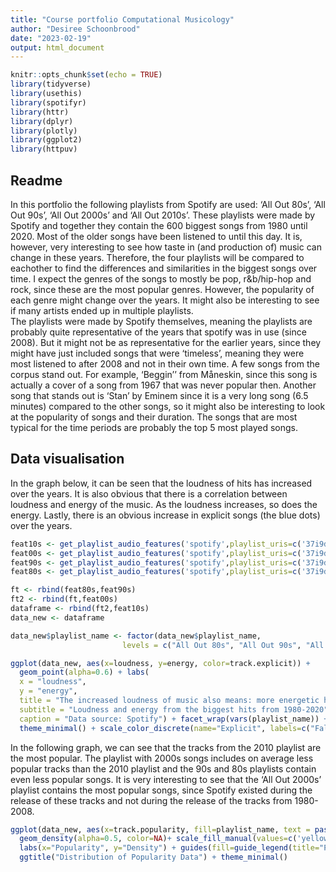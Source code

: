 ```yaml
---
title: "Course portfolio Computational Musicology"
author: "Desiree Schoonbrood"
date: "2023-02-19"
output: html_document
---
```


```r
knitr::opts_chunk$set(echo = TRUE)
library(tidyverse)
library(usethis)
library(spotifyr)
library(httr)
library(dplyr)
library(plotly)
library(ggplot2)
library(httpuv)
```
## Readme
In this portfolio the following playlists from Spotify are used: 'All Out 80s', 'All Out 90s', 'All Out 2000s' and 'All Out 2010s'. These playlists were made by Spotify and together they contain the 600 biggest songs from 1980 until 2020. Most of the older songs have been listened to until this day. It is, however, very interesting to see how taste in (and production of) music can change in these years. Therefore, the four playlists will be compared to eachother to find the differences and similarities in the biggest songs over time. I expect the genres of the songs to mostly be pop, r&b/hip-hop and rock, since these are the most popular genres. However, the popularity of each genre might change over the years. It might also be interesting to see if many artists ended up in multiple playlists.  
The playlists were made by Spotify themselves, meaning the playlists are probably quite representative of the years that spotify was in use (since 2008). But it might not be as representative for the earlier years, since they might have just included songs that were 'timeless', meaning they were most listened to after 2008 and not in their own time. A few songs from the corpus stand out. For example, 'Beggin'' from Måneskin, since this song is actually a cover of a song from 1967 that was never popular then. Another song that stands out is 'Stan' by Eminem since it is a very long song (6.5 minutes) compared to the other songs, so it might also be interesting to look at the popularity of songs and their duration. The songs that are most typical for the time periods are probably the top 5 most played songs.


## Data visualisation
In the graph below, it can be seen that the loudness of hits has increased over the years. It is also obvious that there is a correlation between loudness and energy of the music. As the loudness increases, so does the energy. Lastly, there is an obvious increase in explicit songs (the blue dots) over the years.


```r
feat10s <- get_playlist_audio_features('spotify',playlist_uris=c('37i9dQZF1DX5Ejj0EkURtP?si=1546e87d237f4331'))
feat00s <- get_playlist_audio_features('spotify',playlist_uris=c('37i9dQZF1DX4o1oenSJRJd?si=d473cc8687174041'))
feat90s <- get_playlist_audio_features('spotify',playlist_uris=c('37i9dQZF1DXbTxeAdrVG2l?si=8b8ef99d5f994ec1'))
feat80s <- get_playlist_audio_features('spotify',playlist_uris=c('37i9dQZF1DX4UtSsGT1Sbe?si=d5efcf8d8b4d4a8e'))

ft <- rbind(feat80s,feat90s)
ft2 <- rbind(ft,feat00s)
dataframe <- rbind(ft2,feat10s)
data_new <- dataframe                            

data_new$playlist_name <- factor(data_new$playlist_name,      
                         levels = c("All Out 80s", "All Out 90s", "All Out 2000s", "All Out 2010s"))

ggplot(data_new, aes(x=loudness, y=energy, color=track.explicit)) + 
  geom_point(alpha=0.6) + labs(
  x = "loudness",
  y = "energy",
  title = "The increased loudness of music also means: more energetic hits",
  subtitle = "Loudness and energy from the biggest hits from 1980-2020",
  caption = "Data source: Spotify") + facet_wrap(vars(playlist_name)) + 
  theme_minimal() + scale_color_discrete(name="Explicit", labels=c("False", "True"))
```

In the following graph, we can see that the tracks from the 2010 playlist are the most popular. The playlist with 2000s songs includes on average less popular tracks than the 2010 playlist and the 90s and 80s playlists contain even less popular songs. It is very interesting to see that the 'All Out 2000s' playlist contains the most popular songs, since Spotify existed during the release of these tracks and not during the release of the tracks from 1980-2008. 


```r
ggplot(data_new, aes(x=track.popularity, fill=playlist_name, text = paste(playlist_name)))+
  geom_density(alpha=0.5, color=NA)+ scale_fill_manual(values=c('yellow', 'blue', 'red', 'orange'))+
  labs(x="Popularity", y="Density") + guides(fill=guide_legend(title="Playlist"))+
  ggtitle("Distribution of Popularity Data") + theme_minimal()
```

